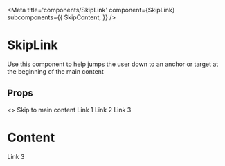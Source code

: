 
<Meta
  title='components/SkipLink'
  component={SkipLink}
  subcomponents={{
    SkipContent,
  }}
/>

# SkipLink

Use this component to help jumps the user down to an anchor or target at the beginning of the main content

## Props

<ArgsTable of={SkipLink} />

<Canvas>
  <Story name='skiplink'>
    <>
      <SkipLink id='main-content'>Skip to main content</SkipLink>
      <Box __css={{ maxWidth: 800, mx: "auto" }}>
        <Box
          __css={{
            a: {
              display: "flex",
              justifyContent: "center",
              alignItems: "center",
              height: 400,
            },
          }}
        >
          <Box as='a' href='/'>
            Link 1
          </Box>
          <Box as='a' href='/'>
            Link 2
          </Box>
          <Box as='a' href='/'>
            Link 3
          </Box>
        </Box>
        <SkipContent id='main-content'>
          <h1>Content</h1>
          <Box as='a' href='/'>
            Link 3
          </Box>
        </SkipContent>
      </Box>
    </>
  </Story>
</Canvas>
